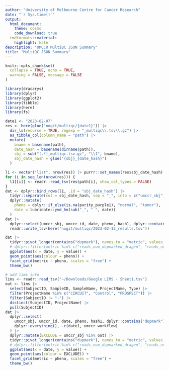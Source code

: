 ```yaml
---
author: "University of Melbourne Centre for Cancer Research"
date: "`r Sys.time()`"
output:
  html_document:
    theme: cosmo
    code_download: true
  rmdformats::material:
    highlight: kate
description: "UMCCR MultiQC JSON Summary"
title: "MultiQC JSON Summary"
---
```


```r
knitr::opts_chunk$set(
  collapse = TRUE, echo = TRUE,
  warning = FALSE, message = FALSE
)
```

```r
library(dracarys)
library(dplyr)
library(ggplot2)
library(tibble)
library(here)
library(fs)
```


```r
date1 <- "2023-02-07"
res <- here(glue("nogit/multiqc/{date1}")) |>
  dir_ls(recurse = TRUE, regexp = "_multiqc\\.tsv\\.gz") |>
  as_tibble_col(column_name = "path") |>
  mutate(
    bname = basename(path),
    date_hash = basename(dirname(path)),
    sbj = sub("(.*)_multiqc.tsv.gz", "\\1", bname),
    sbj_date_hash = glue("{sbj}_{date_hash}")
  )

l1 <- vector("list", nrow(res)) |> purrr::set_names(res$sbj_date_hash)
for (i in seq_len(nrow(res))) {
  l1[[i]] <- readr::read_tsv(res$path[i], show_col_types = FALSE)
}
dat <- dplyr::bind_rows(l1, .id = "sbj_date_hash") |>
  tidyr::separate(col = sbj_date_hash, sep = "_", into = c("umccr_sbj", "date1", "hash1")) |>
  dplyr::mutate(
    pheno = dplyr::if_else(is.na(purity_purple1), "normal", "tumor"),
    date = lubridate::ymd_hm(sub("_", " ", date))
  )
dat |>
  dplyr::select(umccr_sbj, umccr_id, date, pheno, hash1, dplyr::contains("dupmark"), dplyr::everything(), -c(date1, umccr_workflow)) |>
  readr::write_tsv(here("nogit/multiqc/2023-02-13_results.tsv"))

dat |>
  tidyr::pivot_longer(contains("dupmark"), names_to = "metric", values_to = "value") |>
  # dplyr::filter(metric %in% c("reads_num_dupmarked_dragen", "reads_num_dupmarked_samtools")) |>
  ggplot(aes(x = date, y = value)) +
  geom_point(aes(colour = pheno)) +
  facet_grid(metric ~ pheno, scales = "free") +
  theme_bw()
```

```r
# add lims info
lims <- readr::read_tsv("~/Downloads/Google LIMS - Sheet1.tsv")
out <- lims |>
  select(SubjectID, SampleID, SampleName, ProjectName, Type) |>
  filter(ProjectName %in% c("CIRCUIT", "Control", "PROSPECT")) |>
  filter(SubjectID != "-") |>
  distinct(SubjectID, ProjectName) |>
  pull(SubjectID)
dat |>
  dplyr::select(
    umccr_sbj, umccr_id, date, pheno, hash1, dplyr::contains("dupmark"),
    dplyr::everything(), -c(date1, umccr_workflow)
  ) |>
  dplyr::mutate(EXCLUDE = umccr_sbj %in% out) |>
  tidyr::pivot_longer(contains("dupmark"), names_to = "metric", values_to = "value") |>
  # dplyr::filter(metric %in% c("reads_num_dupmarked_dragen", "reads_num_dupmarked_samtools")) |>
  ggplot(aes(x = date, y = value)) +
  geom_point(aes(colour = EXCLUDE)) +
  facet_grid(metric ~ pheno, scales = "free") +
  theme_bw()
```
